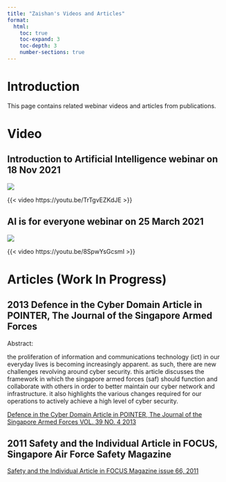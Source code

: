 ```yaml
---
title: "Zaishan's Videos and Articles"
format:
  html:
    toc: true
    toc-expand: 3
    toc-depth: 3
    number-sections: true
---
```


# Introduction

This page contains related webinar videos and articles from publications.

# Video

## Introduction to Artificial Intelligence webinar on 18 Nov 2021

::: {layout="[20,50]"}

![](intro_2_AI_2021_11_18.png)

{{< video https://youtu.be/TrTgvEZKdJE >}}

:::

## AI is for everyone webinar on 25 March 2021

::: {layout="[20,50]"}

![](AI_4_everyone_2021_03_25.PNG)

{{< video https://youtu.be/8SpwYsGcsmI >}}

:::

# Articles (Work In Progress)

## 2013 Defence in the Cyber Domain Article in POINTER, The Journal of the Singapore Armed Forces

Abstract:

the proliferation of information and communications technology (ict) in our everyday lives is becoming
increasingly apparent. as such, there are new challenges revolving around cyber security. this article discusses
the framework in which the singapore armed forces (saf) should function and collaborate with others in order
to better maintain our cyber network and infrastructure. it also highlights the various changes required for our
operations to actively achieve a high level of cyber security.

[Defence in the Cyber Domain Article in POINTER, The Journal of the Singapore Armed Forces VOL. 39 NO. 4 2013](Defense_in_the_cyber_domain.pdf)

## 2011 Safety and the Individual Article in FOCUS, Singapore Air Force Safety Magazine

[Safety and the Individual Article in FOCUS Magazine issue 66, 2011](Safety_and_the_individual.pdf)


